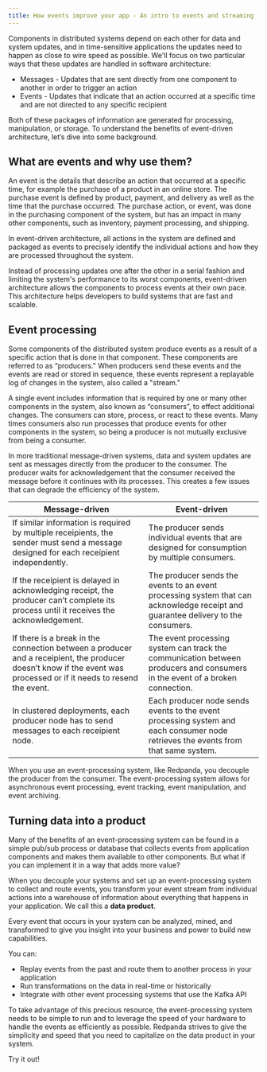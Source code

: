 ```yaml
---
title: How events improve your app - An intro to events and streaming
---
```


<head>
    <meta name="title" content="An intro events and streaming | Redpanda Docs"/>
    <meta name="description" content="How events improve your app: An intro to events and streaming"/>
</head>

Components in distributed systems depend on each other for data and system updates,
and in time-sensitive applications the updates need to happen as close to wire speed as possible.
We'll focus on two particular ways that these updates are handled in software architecture:

- Messages - Updates that are sent directly from one component to another in order to trigger an action
- Events - Updates that indicate that an action occurred at a specific time and are not directed to any specific recipient

Both of these packages of information are generated for processing, manipulation, or storage.
To understand the benefits of event-driven architecture, let’s dive into some background.

## What are events and why use them?

An event is the details that describe an action that occurred at a specific time,
for example the purchase of a product in an online store.
The purchase event is defined by product, payment, and delivery as well as the time that the purchase occurred.
The purchase action, or event, was done in the purchasing component of the system,
but has an impact in many other components, such as inventory, payment processing, and shipping.

In event-driven architecture, all actions in the system are defined and packaged as events 
to precisely identify the individual actions and how they are processed throughout the system. 

Instead of processing updates one after the other in a serial fashion and limiting the system's performance to its worst components,
event-driven architecture allows the components to process events at their own pace.
This architecture helps developers to build systems that are fast and scalable.

## Event processing

Some components of the distributed system produce events as a result of a specific action that is done in that component.
These components are referred to as “producers."
When producers send these events and the events are read or stored in sequence,
these events represent a replayable log of changes in the system, also called a "stream."

A single event includes information that is required by one or many other components in the system, also known as “consumers”,
to effect additional changes.
The consumers can store, process, or react to these events.
Many times consumers also run processes that produce events for other components in the system,
so being a producer is not mutually exclusive from being a consumer.

In more traditional message-driven systems, data and system updates are sent as messages directly from the producer to the consumer.
The producer waits for acknowledgement that the consumer received the message before it continues with its processes.
This creates a few issues that can degrade the efficiency of the system.

|Message-driven|Event-driven|
|--- |--- |
|If similar information is required by multiple receipients, the sender must send a message designed for each receipient independently.|The producer sends individual events that are designed for consumption by multiple consumers.|
|If the receipient is delayed in acknowledging receipt, the producer can’t complete its process until it receives the acknowledgement.|The producer sends the events to an event processing system that can acknowledge receipt and guarantee delivery to the consumers.|
|If there is a break in the connection between a producer and a receipient, the producer doesn’t know if the event was processed or if it needs to resend the event.|The event processing system can track the communication between producers and consumers in the event of a broken connection.|
|In clustered deployments, each producer node has to send messages to each receipient node.|Each producer node sends events to the event processing system and each consumer node retrieves the events from that same system.|

When you use an event-processing system, like Redpanda, you decouple the producer from the consumer.
The event-processing system allows for asynchronous event processing, event tracking, event manipulation, and event archiving.

## Turning data into a product

Many of the benefits of an event-processing system can be found in a simple pub/sub process or database
that collects events from application components and makes them available to other components.
But what if you can implement it in a way that adds more value?

When you decouple your systems and set up an event-processing system to collect and route events,
you transform your event stream from individual actions into a warehouse of information about everything that happens in your application.
We call this a **data product**.

Every event that occurs in your system can be analyzed, mined, and transformed
to give you insight into your business and power to build new capabilities.

You can:

- Replay events from the past and route them to another process in your application
- Run transformations on the data in real-time or historically
- Integrate with other event processing systems that use the Kafka API

To take advantage of this precious resource, the event-processing system needs to be simple to run
and to leverage the speed of your hardware to handle the events as efficiently as possible.
Redpanda strives to give the simplicity and speed that you need to capitalize on the data product in your system.

Try it out!